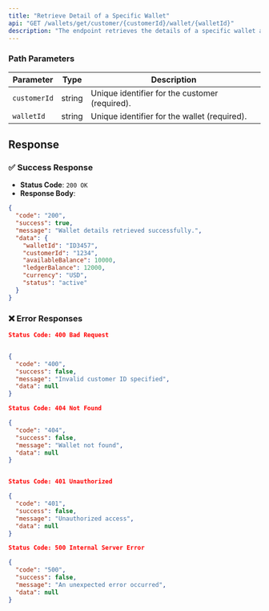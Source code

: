 ```yaml
---
title: "Retrieve Detail of a Specific Wallet"
api: "GET /wallets/get/customer/{customerId}/wallet/{walletId}"
description: "The endpoint retrieves the details of a specific wallet associated with a customer using their unique identifiers."
---
```



### **Path Parameters**

| Parameter   | Type   | Description                              |
|-------------|--------|------------------------------------------|
| `customerId`| string | Unique identifier for the customer (required). |
| `walletId`  | string | Unique identifier for the wallet (required).   |

## Response

### ✅ Success Response

- **Status Code**: `200 OK`
- **Response Body**:

```json
{
  "code": "200",
  "success": true,
  "message": "Wallet details retrieved successfully.",
  "data": {
    "walletId": "ID3457",
    "customerId": "1234",
    "availableBalance": 10000,
    "ledgerBalance": 12000,
    "currency": "USD",
    "status": "active"
  }
}
```

### ❌ Error Responses

```json
Status Code: 400 Bad Request


{
  "code": "400",
  "success": false,
  "message": "Invalid customer ID specified",
  "data": null
}

Status Code: 404 Not Found

{
  "code": "404",
  "success": false,
  "message": "Wallet not found",
  "data": null
}


Status Code: 401 Unauthorized

{
  "code": "401",
  "success": false,
  "message": "Unauthorized access",
  "data": null
}

Status Code: 500 Internal Server Error

{
  "code": "500",
  "success": false,
  "message": "An unexpected error occurred",
  "data": null
}

